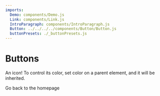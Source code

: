 ```yaml
---
imports:
  Demo: components/Demo.js
  Link: components/Link.js
  IntroParagraph: components/IntroParagraph.js
  Button: ../../../../components/Button/Button.js
  buttonPresets: ./_buttonPresets.js
---
```


# Buttons

<IntroParagraph>

An icon! To control its color, set color on a parent element, and it will be inherited.

</IntroParagraph>

<Demo component={Button} presets={buttonPresets} />

<Link to="/">Go back to the homepage</Link>